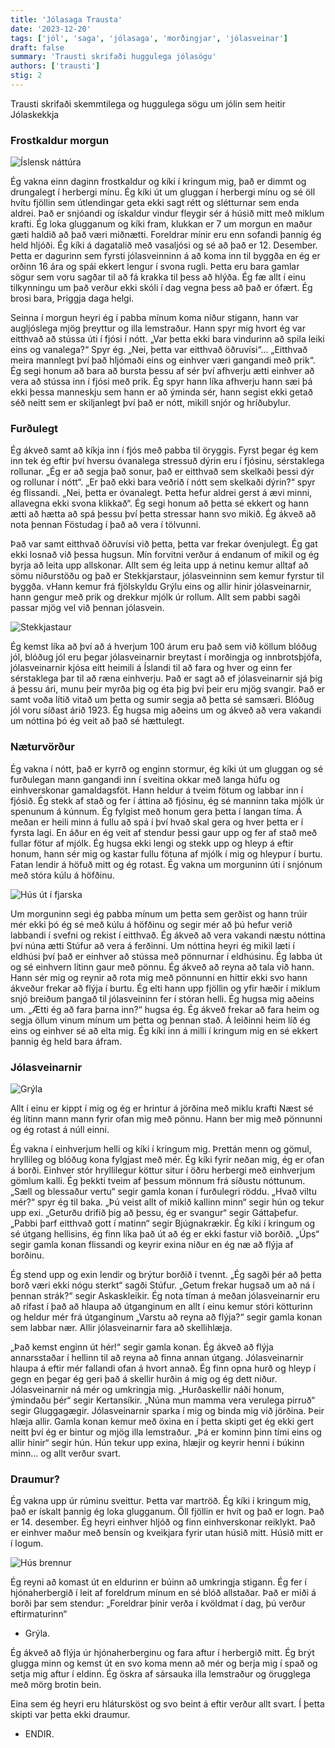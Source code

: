 ```yaml
---
title: 'Jólasaga Trausta'
date: '2023-12-20'
tags: ['jól', 'saga', 'jólasaga', 'morðingjar', 'jólasveinar']
draft: false
summary: 'Trausti skrifaði huggulega jólasögu'
authors: ['trausti']
stig: 2
---
```



Trausti skrifaði skemmtilega og huggulega sögu um jólin sem heitir Jólaskekkja


<TOCInline toc={props.toc} asDisclosure />


### Frostkaldur morgun

![Íslensk náttúra](/static/images/faerslur/jolasogur/trausti-1.jpg)

Ég vakna einn daginn frostkaldur og kíki í kringum mig, það er dimmt og drungalegt í herbergi mínu. 
Ég kíki út um gluggan í herbergi mínu og sé öll hvítu fjöllin sem útlendingar geta ekki sagt rétt og slétturnar sem enda aldrei. 
Það er snjóandi og ískaldur vindur fleygir sér á húsið mitt með miklum krafti. 
Ég loka glugganum og kíki fram, klukkan er 7 um morgun en maður gæti haldið að það væri miðnætti. 
Foreldrar mínir eru enn sofandi þannig ég held hljóði. Ég kíki á dagatalið með vasaljósi og sé að það er 12. Desember. 
Þetta er dagurinn sem fyrsti jólasveinninn á að koma inn til byggða en ég er orðinn 16 ára og spái ekkert lengur í svona rugli. 
Þetta eru bara gamlar sögur sem voru sagðar til að fá krakka til þess að hlýða.
Ég fæ allt í einu tilkynningu um það verður ekki skóli í dag vegna þess að það er ófært. 
Ég brosi bara,
Þriggja daga helgi.


Seinna í morgun heyri ég í pabba mínum koma niður stigann, hann var augljóslega mjög þreyttur og illa lemstraður. 
Hann spyr mig hvort ég var eitthvað að stússa úti í fjósi í nótt. 
„Var þetta ekki bara vindurinn að spila leiki eins og vanalega?“ Spyr ég. „Nei, þetta var eitthvað öðruvísi“... 
„Eitthvað meira mannlegt því það hljómaði eins og einhver væri gangandi með prik“. 
Ég segi honum að bara að bursta þessu af sér því afhverju ætti einhver að vera að stússa inn í fjósi með prik. 
Ég spyr hann líka afhverju hann sæi þá ekki þessa manneskju sem hann er að ýminda sér, 
hann segist ekki getað séð neitt sem er skiljanlegt því það er nótt, mikill snjór og hríðubylur.




### Furðulegt


Ég ákveð samt að kíkja inn í fjós með pabba til öryggis. 
Fyrst þegar ég kem inn tek ég eftir því hversu óvanalega stressuð dýrin eru í fjósinu, sérstaklega rollunar. 
„Ég er að segja það sonur, það er eitthvað sem skelkaði þessi dýr og rollunar í nótt“. 
„Er það ekki bara veðrið í nótt sem skelkaði dýrin?“ spyr ég flissandi. „Nei, þetta er óvanalegt. 
Þetta hefur aldrei gerst á ævi minni, allavegna ekki svona klikkað“. 
Ég segi honum að þetta sé ekkert og hann ætti að hætta að spá þessu því þetta stressar hann svo mikið. 
Ég ákveð að nota þennan Föstudag í það að vera í tölvunni.

Það var samt eitthvað öðruvísi við þetta, þetta var frekar óvenjulegt. 
Ég gat ekki losnað við þessa hugsun.
Mín forvitni verður á endanum of mikil og ég byrja að leita upp allskonar. 
Allt sem ég leita upp á netinu kemur alltaf að sömu niðurstöðu og það er Stekkjarstaur, jólasveinninn sem kemur fyrstur til byggða. 
vHann kemur frá fjölskyldu Grýlu eins og allir hinir jólasveinarnir, hann gengur með prik og drekkur mjólk úr rollum. 
Allt sem pabbi sagði passar mjög vel við þennan jólasvein. 

![Stekkjastaur](/static/images/faerslur/jolasogur/trausti-2.jpg)

Ég kemst líka að því að á hverjum 100 árum eru það sem við köllum blóðug jól, 
blóðug jól eru þegar jólasveinarnir breytast í morðingja og innbrotsþjófa, 
jólasveinarnir kjósa eitt heimili á Íslandi til að fara og hver og einn fer sérstaklega þar til að ræna einhverju. 
Það er sagt að ef jólasveinarnir sjá þig á þessu ári, munu þeir myrða þig og éta þig því þeir eru mjög svangir. 
Það er samt voða lítið vitað um þetta og sumir segja að þetta sé samsæri. 
Blóðug jól voru síðast árið 1923. Ég hugsa mig aðeins um og ákveð að vera vakandi um nóttina þó ég veit að það sé hættulegt.


### Næturvörður

Ég vakna í nótt, það er kyrrð og enginn stormur, 
ég kíki út um gluggan og sé furðulegan mann gangandi inn í sveitina okkar með langa húfu og einhverskonar gamaldagsföt. 
Hann heldur á tveim fötum og labbar inn í fjósið. Ég stekk af stað og fer í áttina að fjósinu, 
ég sé manninn taka mjólk úr spenunum á kúnnum. 
Ég fylgist með honum gera þetta í langan tíma. 
Á meðan er heili minn á fullu að spá í því hvað skal gera og hver þetta er í fyrsta lagi. 
En áður en ég veit af stendur þessi gaur upp og fer af stað með fullar fötur af mjólk. 
Ég hugsa ekki lengi og stekk upp og hleyp á eftir honum, hann sér mig og kastar fullu fötuna af mjólk í mig og hleypur í burtu. 
Fatan lendir á höfuð mitt og ég rotast. Ég vakna um morguninn úti í snjónum með stóra kúlu á höfðinu.

![Hús út í fjarska](/static/images/faerslur/jolasogur/trausti-3.jpg)

Um morguninn segi ég pabba mínum um þetta sem gerðist og hann trúir mér ekki þó ég sé með kúlu á höfðinu 
og segir mér að þú hefur verið labbandi í svefni og rekist í eitthvað. 
Ég ákveð að vera vakandi næstu nóttina því núna ætti Stúfur að vera á ferðinni. 
Um nóttina heyri ég mikil læti í eldhúsi því það er einhver að stússa með pönnurnar í eldhúsinu. 
Ég labba út og sé einhvern lítinn gaur með pönnu. Ég ákveð að reyna að tala við hann. 
Hann sér mig og reynir að rota mig með pönnunni en hittir ekki svo hann ákveður frekar að flýja í burtu. 
Ég elti hann upp fjöllin og yfir hæðir í miklum snjó breiðum þangað til jólasveininn fer í stóran helli. 
Ég hugsa mig aðeins um. „Ætti ég að fara þarna inn?“ hugsa ég. 
Ég ákveð frekar að fara heim og segja öllum vinum mínum um þetta og þennan stað. 
Á leiðinni heim líð ég eins og einhver sé að elta mig. Ég kíki inn á milli í kringum mig en sé ekkert þannig ég held bara áfram.


### Jólasveinarnir

![Grýla](/static/images/faerslur/jolasogur/trausti-4.jpg)

Allt í einu er kippt í mig og ég er hrintur á jörðina með miklu krafti Næst sé ég lítinn mann mann fyrir ofan mig með pönnu. 
Hann ber mig með pönnunni og ég rotast á núll einni.


Ég vakna í einhverjum helli og kíki í kringum mig. Þrettán menn og gömul, hryllileg og blóðug kona fylgjast með mér. 
Ég kíki fyrir neðan mig, ég er ofan á borði. 
Einhver stór hryllilegur köttur situr í öðru herbergi með einhverjum gömlum kalli. 
Ég þekkti tveim af þessum mönnum frá síðustu nóttunum. 
„Sæll og blessaður vertu“ segir gamla konan í furðulegri röddu. 
„Hvað viltu mér?“ spyr ég til baka. 
„Þú veist allt of mikið kallinn minn“ segir hún og tekur upp exi. 
„Geturðu drifið þig að þessu, ég er svangur“ segir Gáttaþefur. 
„Pabbi þarf eitthvað gott í matinn“ segir Bjúgnakrækir. 
Ég kíki í kringum og sé útgang hellisins, ég finn líka það út að ég er ekki fastur við borðið. 
„Úps“ segir gamla konan flissandi og keyrir exina niður en ég næ að flýja af borðinu.


Ég stend upp og exin lendir og brýtur borðið í tvennt. „Ég sagði þér að þetta borð væri ekki nógu sterkt“ sagði Stúfur. 
„Getum frekar hugsað um að ná í þennan strák?“ segir Askaskleikir. 
Ég nota tíman á meðan jólasveinarnir eru að rífast í það að hlaupa að útganginum en allt í einu kemur stóri kötturinn og heldur 
mér frá útganginum „Varstu að reyna að flýja?“ segir gamla konan sem labbar nær. 
Allir jólasveinarnir fara að skellihlæja. 


„Það kemst enginn út hér!“ segir gamla konan. Ég ákveð að flýja annarsstaðar í hellinn til að reyna að finna annan útgang. 
Jólasveinarnir hlaupa á eftir mér fallandi ofan á hvort annað. 
Ég finn opna hurð og hleyp í gegn en þegar ég geri það á skellir hurðin á mig og ég dett niður. 
Jólasveinarnir ná mér og umkringja mig. „Hurðaskellir náði honum, ýmindaðu þér“ segir Kertansíkir. 
„Núna mun mamma vera verulega pirruð“ segir Gluggagægir. Jólasveinarnir sparka í mig og binda mig við jörðina. Þeir hlæja allir.
Gamla konan kemur með öxina en í þetta skipti get ég ekki gert neitt því ég er bintur og mjög illa lemstraður.
„Þá er kominn þinn tími eins og allir hinir“ segir hún.
Hún tekur upp exina, hlæjir og keyrir henni í búkinn minn…
og allt verður svart.


### Draumur?

Ég vakna upp úr rúminu sveittur. Þetta var martröð. Ég kíki í kringum mig, það er ískalt þannig ég loka glugganum. 
Öll fjöllin er hvít og það er logn. Það er 14. desember. 
Ég heyri einhver hljóð og finn einhverskonar reiklykt. 
Það er einhver maður með bensín og kveikjara fyrir utan húsið mitt. 
Húsið mitt er í logum. 

![Hús brennur](/static/images/faerslur/jolasogur/trausti-5.jpg)

Ég reyni að komast út en eldurinn er búinn að umkringja stigann. 
Ég fer í hjónaherbergið í leit af foreldrum mínum en sé blóð allstaðar. Það er miði á borði þar sem stendur:
„Foreldrar þínir verða í kvöldmat í dag, þú verður eftirmaturinn“ 
- Grýla. 


Ég ákveð að flýja úr hjónaherberginu og fara aftur í herbergið mitt. 
Ég brýt glugga minn og kemst út en svo koma menn að mér og berja mig í spað og setja mig aftur í eldinn. 
Ég öskra af sársauka illa lemstraður og örugglega með mörg brotin bein.


Eina sem ég heyri eru hlátursköst og svo beint á eftir verður allt svart. 
Í þetta skipti var þetta ekki draumur.

- ENDIR.


